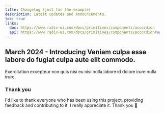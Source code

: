 ```yaml
---
title: Changelog (just for the example)
description: Latest updates and announcements.
toc: true
links:
  doc: https://www.radix-ui.com/docs/primitives/components/accordion
  api: https://www.radix-ui.com/docs/primitives/components/accordion#api-reference
---
```


## March 2024 - Introducing Veniam culpa esse labore do fugiat culpa aute elit commodo.

Exercitation excepteur non quis nisi eu nisi nulla labore id dolore irure nulla irure.

### Thank you

I'd like to thank everyone who has been using this project, providing feedback and contributing to it. I really appreciate it. Thank you 🙏
